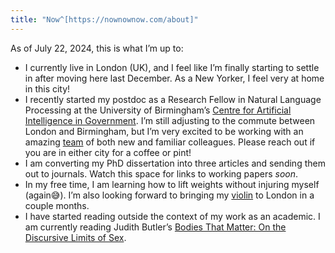 ```yaml
---
title: "Now^[https://nownownow.com/about]"
---
```


As of July 22, 2024, this is what I'm up to: 

- I currently live in London (UK), and I feel like I'm finally starting to settle in after moving here last December. As a New Yorker, I feel very at home in this city!  
- I recently started my postdoc as a Research Fellow in Natural Language Processing at the University of Birmingham's [Centre for Artificial Intelligence in Government](https://www.birmingham.ac.uk/research/centre-for-artificial-intelligence-in-government). I'm still adjusting to the commute between London and Birmingham, but I'm very excited to be working with an amazing [team](https://x.com/allisonwkoh/status/1805289333131296830) of both new and familiar colleagues. Please reach out if you are in either city for a coffee or pint! 
- I am converting my PhD dissertation into three articles and sending them out to journals. Watch this space for links to working papers _soon_. 
- In my free time, I am learning how to lift weights without injuring myself (again😅). I'm also looking forward to bringing my [violin](violin.html) to London in a couple months. 
- I have started reading outside the context of my work as an academic. I am currently reading Judith Butler's [Bodies That Matter: On the Discursive Limits of Sex](https://www.routledge.com/Bodies-That-Matter-On-the-Discursive-Limits-of-Sex/Butler/p/book/9780415610155).
